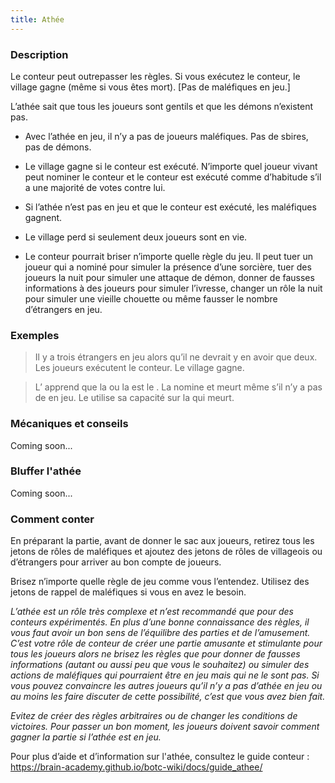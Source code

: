 ```yaml
---
title: Athée
---
```



<Role ATHEE header />

### Description

Le conteur peut outrepasser les règles. Si vous exécutez le conteur, le village gagne (même si vous êtes mort). [Pas de maléfiques en jeu.]

L’athée sait que tous les joueurs sont gentils et que les démons n’existent pas.

-   Avec l’athée en jeu, il n’y a pas de joueurs maléfiques. Pas de sbires, pas de démons.

-   Le village gagne si le conteur est exécuté. N’importe quel joueur vivant peut nominer le conteur et le conteur est exécuté comme d’habitude s’il a une majorité de votes contre lui.

-   Si l’athée n’est pas en jeu et que le conteur est exécuté, les maléfiques gagnent.

-   Le village perd si seulement deux joueurs sont en vie.

-   Le conteur pourrait briser n’importe quelle règle du jeu. Il peut tuer un joueur qui a nominé pour simuler la présence d’une sorcière, tuer des joueurs la nuit pour simuler une attaque de démon, donner de fausses informations à des joueurs pour simuler l’ivresse, changer un rôle la nuit pour simuler une vieille chouette ou même fausser le nombre d’étrangers en jeu.

### Exemples

> Il y a trois étrangers en jeu alors qu’il ne devrait y en avoir que deux. Les joueurs exécutent le conteur. Le village gagne.

> L’<Role ENQUETEUR /> apprend que la <Role MAMIE /> ou la <Role COUTURIERE /> est le <Role BOOMDANDY />. La <Role DULCINEE /> nomine et meurt même s’il n’y a pas de <Role SORCIERE /> en jeu. Le <Role MERCENAIRE /> utilise sa capacité sur la <Role COMMERE /> qui meurt.

### Mécaniques et conseils

Coming soon...

### Bluffer l'athée

Coming soon...

### Comment conter

En préparant la partie, avant de donner le sac aux joueurs, retirez tous les jetons de rôles de maléfiques et ajoutez des jetons de rôles de villageois ou d’étrangers pour arriver au bon compte de joueurs.

Brisez n’importe quelle règle de jeu comme vous l’entendez. Utilisez des jetons de rappel de maléfiques si vous en avez le besoin.

_L’athée est un rôle très complexe et n’est recommandé que pour des conteurs expérimentés. En plus d’une bonne connaissance des règles, il vous faut avoir un bon sens de l’équilibre des parties et de l’amusement. C’est votre rôle de conteur de créer une partie amusante et stimulante pour tous les joueurs alors ne brisez les règles que pour donner de fausses informations (autant ou aussi peu que vous le souhaitez) ou simuler des actions de maléfiques qui pourraient être en jeu mais qui ne le sont pas. Si vous pouvez convaincre les autres joueurs qu’il n’y a pas d’athée en jeu ou au moins les faire discuter de cette possibilité, c’est que vous avez bien fait._

_Evitez de créer des règles arbitraires ou de changer les conditions de victoires. Pour passer un bon moment, les joueurs doivent savoir comment gagner la partie si l’athée est en jeu._

Pour plus d’aide et d’information sur l'athée, consultez le guide conteur : 
https://brain-academy.github.io/botc-wiki/docs/guide_athee/